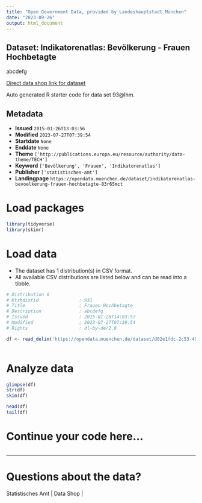 ```yaml
---
title: "Open Government Data, provided by Landeshauptstadt München"
date: "2023-09-26"
output: html_document
---
```


## Dataset: Indikatorenatlas: Bevölkerung - Frauen Hochbetagte

abcdefg

[Direct data shop link for dataset](https://opendata.muenchen.de/dataset/indikatorenatlas-bevoelkerung-frauen-hochbetagte-83r65mct)

Auto generated R starter code for data set 93@lhm.

## Metadata

- **Issued** `2015-01-26T13:03:56`
- **Modified** `2023-07-27T07:39:54`
- **Startdate** `None`
- **Enddate** `None`
- **Theme** `['http://publications.europa.eu/resource/authority/data-theme/TECH']`
- **Keyword** `['Bevölkerung', 'Frauen', 'Indikatorenatlas']`
- **Publisher** `['statistisches-amt']`
- **Landingpage** `https://opendata.muenchen.de/dataset/indikatorenatlas-bevoelkerung-frauen-hochbetagte-83r65mct`


# Load packages

```r

library(tidyverse)
library(skimr)

```

# Load data

-   The dataset has 1 distribution(s) in CSV format.
-   All available CSV distributions are listed below and can be read into a tibble.

```r

# Distribution 0
# Ktzhdistid               : 931
# Title                    : Frauen Hochbetagte
# Description              : abcdefg
# Issued                   : 2015-01-26T14:03:57
# Modified                 : 2023-07-27T07:39:54
# Rights                   : dl-by-de/2.0

df <- read_delim('https://opendata.muenchen.de/dataset/d02e1fdc-2c53-49ea-8dd0-077f4ed5a58b/resource/480bdf7a-2d82-475e-a3ae-31c2655285d7/download/indikat_bevoelkerung_frauen_hochbetagte_240723.csv')



```

# Analyze data

```r

glimpse(df)
str(df)
skim(df)

head(df)
tail(df)

```

# Continue your code here...

```r

```

------------------------------------------------------------------------

# Questions about the data?

Statistisches Amt | Data Shop | 
